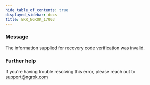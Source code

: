 ```yaml
---
hide_table_of_contents: true
displayed_sidebar: docs
title: ERR_NGROK_17003
---
```


### Message

The information supplied for recovery code verification was invalid.

<ErrorDetails />

### Further help

If you're having trouble resolving this error, please reach out to [support@ngrok.com](mailto:support@ngrok.com?subject=Help%20with%20ERR_NGROK_17003)
